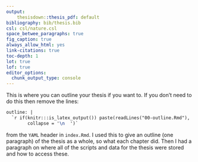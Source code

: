 ```yaml
---
output: 
    thesisdown::thesis_pdf: default
bibliography: bib/thesis.bib
csl: csl/nature.csl
space_betwee_paragraphs: true
fig_caption: true
always_allow_html: yes
link-citations: true
toc-depth: 1
lot: true
lof: true
editor_options: 
  chunk_output_type: console
---
```


This is where you can outline your thesis if you want to. If you don't need to do this then remove the lines:

```latex
outline: |
  `r if(knitr:::is_latex_output()) paste(readLines("00-outline.Rmd"), 
        collapse = '\n  ')`
```

from the `YAML` header in `index.Rmd`. I used this to give an outline (one paragraph) of the thesis as a whole, so what each chapter did. Then I had a paragraph on where all of the scripts and data for the thesis were stored and how to access these. \par
